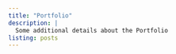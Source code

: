 ```yaml
---
title: "Portfolio"
description: |
  Some additional details about the Portfolio
listing: posts
---
```


